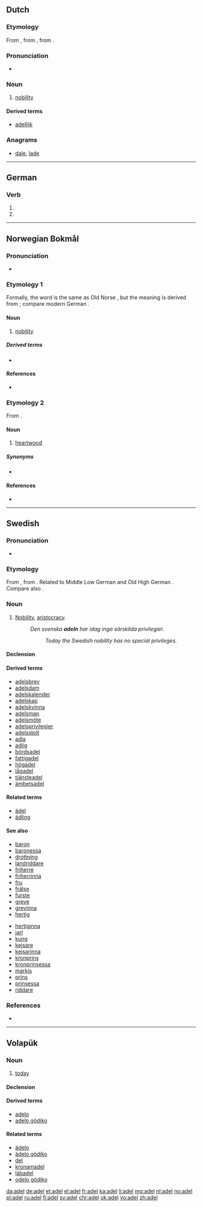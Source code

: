 {{also|Adel|ädel}}
==Dutch==

===Etymology===
From {{inh|nl|dum|adel}}, from {{etyl|odt|nl}} {{m|odt|*athal}}, from {{etyl|gem-pro|nl}} {{m|gem-pro|*aþalą}}.

===Pronunciation===
* {{audio|Nl-adel.ogg|audio|lang=nl}}

===Noun===
{{nl-noun|m|-|-}}

# [[nobility]]

====Derived terms====
* [[adellijk]]

===Anagrams===
* [[dale#Dutch|dale]], [[lade#Dutch|lade]]

----

==German==

===Verb===
{{head|de|verb form}}

# {{de-verb form of|adeln|1|s|g}}
# {{de-verb form of|adeln|i|s}}

----

==Norwegian Bokmål==

===Pronunciation===
* {{IPA|/ˈɑ̀ːdel/|lang=nb}}

===Etymology 1===
Formally, the word is the same as Old Norse {{term|aðal|lang=non}}, but the meaning is derived from {{etyl|gml|nb}} {{term|adel|lang=gml}}; compare modern German {{term|Adel|lang=de}}.

====Noun====
{{head|nb|noun|g=m|definite singular|adelen|uncountable}}

# [[nobility]]

=====Derived terms=====
* {{l|nb|adelsmann}}

====References====
* {{R:Falk&Torp}}

===Etymology 2===
From {{etyl|non|nb}} {{term|aðal||lang=non}}.

====Noun====
{{head|nb|noun|g=m}}

# {{context|dialectal|lang=nb}} [[heartwood]]

=====Synonyms=====
* {{l|nb|kjerneved}}

====References====
* {{R:Aasen1850}}

----

==Swedish==

===Pronunciation===
* {{IPA|/ˈɑːdel/|lang=sv}}

===Etymology===
From {{etyl|gmq-osw|sv}} {{term|lang=gmq-osw|adhel}}, from {{etyl|non|sv}} {{term|aðall|lang=non}}. Related to Middle Low German {{term|adel||noble descent; nobility|lang=gml}} and Old High German {{term|adal||noble; nobility|lang=gmh}}. Compare also {{term|aðal||nobility|lang=is}}.

===Noun===
{{sv-noun|c|-}}

# [[nobility|Nobility]], [[aristocracy]].
#: ''Den svenska '''adeln''' har idag inga särskilda privilegier.''
#:: ''Today the Swedish nobility has no special privileges.''

====Declension====
{{sv-noun-unc-irreg-c}}

====Derived terms====
* [[adelsbrev]]
* [[adelsdam]]
* [[adelskalender]]
* [[adelskap]]
* [[adelskvinna]]
* [[adelsman]]
* [[adelsmöte]]
* [[adelsprivilegier]]
* [[adelsstolt]]
* [[adla]]
* [[adlig]]
* [[bördsadel]]
* [[fattigadel]]
* [[högadel]]
* [[lågadel]]
* [[tjänsteadel]]
* [[ämbetsadel]]

====Related terms====
* [[ädel]]
* [[ädling]]

====See also====
{{top2}}
* [[baron]] {{g|m}}
* [[baronessa]] {{g|f}}
* [[drottning]] {{g|f}}
* [[landriddare]] {{g|m}}
* [[friherre]] {{g|m}}
* [[friherrinna]] {{g|f}}
* [[fru]] {{g|f}}
* [[frälse]]
* [[furste]] {{g|m}}
* [[greve]] {{g|m}}
* [[grevinna]] {{g|f}}
* [[hertig]] {{g|m}}
{{mid2}}
* [[hertiginna]] {{g|f}}
* [[jarl]] {{g|m}}
* [[kung]] {{g|m}}
* [[kejsare]] {{g|m}}
* [[kejsarinna]] {{g|f}}
* [[kronprins]] {{g|m}}
* [[kronprinsessa]] {{g|f}}
* [[markis]] {{g|m}}
* [[prins]] {{g|m}}
* [[prinsessa]] {{g|f}}
* [[riddare]] {{g|m}}
{{bottom}}

===References===
* {{R:runeberg.org|saol|8|0010.html adel}}

----

==Volapük==

===Noun===
{{vo-noun}}

# [[today]]

====Declension====
{{vo-decl-noun}}

====Derived terms====
* [[adelo]]
* [[adelo gödiko]]

====Related terms====
* [[ädelo]]
* [[ädelo gödiko]]
* [[del]]
* [[kronamadel]]
* [[läbadel]]
* [[odelo gödiko]]

[[da:adel]]
[[de:adel]]
[[et:adel]]
[[el:adel]]
[[fr:adel]]
[[ka:adel]]
[[li:adel]]
[[mg:adel]]
[[nl:adel]]
[[no:adel]]
[[pl:adel]]
[[ru:adel]]
[[fi:adel]]
[[sv:adel]]
[[chr:adel]]
[[uk:adel]]
[[vo:adel]]
[[zh:adel]]